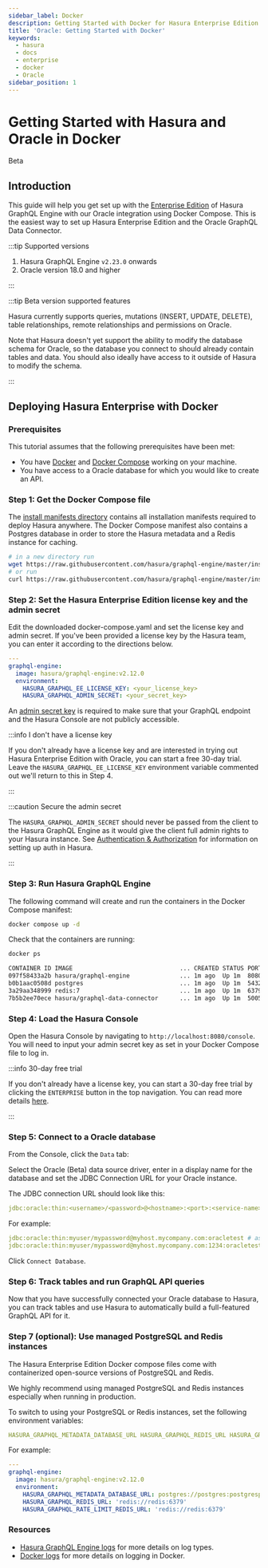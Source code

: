 ```yaml
---
sidebar_label: Docker
description: Getting Started with Docker for Hasura Enterprise Edition
title: 'Oracle: Getting Started with Docker'
keywords:
  - hasura
  - docs
  - enterprise
  - docker
  - Oracle
sidebar_position: 1
---
```



# Getting Started with Hasura and Oracle in Docker

<div className="badge-container">
  <ProductBadge self />
  <div className="badge badge-gray heading-badge">Beta</div>
</div>

## Introduction

This guide will help you get set up with the [Enterprise Edition](/enterprise/overview.mdx) of Hasura GraphQL Engine
with our Oracle integration using Docker Compose. This is the easiest way to set up Hasura Enterprise Edition and the
Oracle GraphQL Data Connector.

:::tip Supported versions

1.  Hasura GraphQL Engine `v2.23.0` onwards
2.  Oracle version 18.0 and higher

:::

:::tip Beta version supported features

Hasura currently supports queries, mutations (INSERT, UPDATE, DELETE), table relationships, remote relationships and
permissions on Oracle.

Note that Hasura doesn't yet support the ability to modify the database schema for Oracle, so the database you connect
to should already contain tables and data. You should also ideally have access to it outside of Hasura to modify the
schema.

:::

## Deploying Hasura Enterprise with Docker

### Prerequisites

This tutorial assumes that the following prerequisites have been met:

- You have [Docker](https://docs.docker.com/install/) and [Docker Compose](https://docs.docker.com/compose/install/)
  working on your machine.
- You have access to a Oracle database for which you would like to create an API.

### Step 1: Get the Docker Compose file

The [install manifests directory](https://github.com/hasura/graphql-engine/tree/master/install-manifests) contains all
installation manifests required to deploy Hasura anywhere. The Docker Compose manifest also contains a Postgres database
in order to store the Hasura metadata and a Redis instance for caching.

```bash
# in a new directory run
wget https://raw.githubusercontent.com/hasura/graphql-engine/master/install-manifests/enterprise/oracle/docker-compose.yaml
# or run
curl https://raw.githubusercontent.com/hasura/graphql-engine/master/install-manifests/enterprise/oracle/docker-compose.yaml
```

### Step 2: Set the Hasura Enterprise Edition license key and the admin secret

Edit the downloaded docker-compose.yaml and set the license key and admin secret. If you've been provided a license key
by the Hasura team, you can enter it according to the directions below.

```yaml {5-6}
---
graphql-engine:
  image: hasura/graphql-engine:v2.12.0
  environment:
    HASURA_GRAPHQL_EE_LICENSE_KEY: <your_license_key>
    HASURA_GRAPHQL_ADMIN_SECRET: <your_secret_key>
```

An [admin secret key](/deployment/securing-graphql-endpoint.mdx) is required to make sure that your GraphQL endpoint and
the Hasura Console are not publicly accessible.

:::info I don't have a license key

If you don't already have a license key and are interested in trying out Hasura Enterprise Edition with Oracle, you can
start a free 30-day trial. Leave the `HASURA_GRAPHQL_EE_LICENSE_KEY` environment variable commented out we'll return to
this in Step 4.

:::

:::caution Secure the admin secret

The `HASURA_GRAPHQL_ADMIN_SECRET` should never be passed from the client to the Hasura GraphQL Engine as it would give
the client full admin rights to your Hasura instance. See [Authentication & Authorization](/auth/overview.mdx) for
information on setting up auth in Hasura.

:::

### Step 3: Run Hasura GraphQL Engine

The following command will create and run the containers in the Docker Compose manifest:

```bash
docker compose up -d
```

Check that the containers are running:

```bash
docker ps

CONTAINER ID IMAGE                              ... CREATED STATUS PORTS          ...
097f58433a2b hasura/graphql-engine              ... 1m ago  Up 1m  8080->8080/tcp ...
b0b1aac0508d postgres                           ... 1m ago  Up 1m  5432/tcp ...
3a29aa348999 redis:7                            ... 1m ago  Up 1m  6379/tcp ...
7b5b2ee70ece hasura/graphql-data-connector      ... 1m ago  Up 1m  5005/tcp ..
```

### Step 4: Load the Hasura Console

Open the Hasura Console by navigating to `http://localhost:8080/console`. You will need to input your admin secret key
as set in your Docker Compose file to log in.

:::info 30-day free trial

If you don't already have a license key, you can start a 30-day free trial by clicking the `ENTERPRISE` button in the
top navigation. You can read more details [here](/enterprise/try-hasura-enterprise-edition.mdx).

<Thumbnail
  src="/img/enterprise/Trials_Register_Button.png"
  alt="Enterprise Edition Trial register button"
  width="1146px"
/>

:::

### Step 5: Connect to a Oracle database

From the Console, click the `Data` tab:

<Thumbnail src="/img/getting-started/connect-db-console.png" alt="Connect database" width="1000px" />

Select the Oracle (Beta) data source driver, enter in a display name for the database and set the JDBC Connection URL
for your Oracle instance.

The JDBC connection URL should look like this:

```yaml {4-6}
jdbc:oracle:thin:<username>/<password>@<hostname>:<port>:<service-name>
```

For example:

```yaml {4-6}
jdbc:oracle:thin:myuser/mypassword@myhost.mycompany.com:oracletest # assuming the default port 1521
jdbc:oracle:thin:myuser/mypassword@myhost.mycompany.com:1234:oracletest # assuming Oracle is running on port 1234
```

Click `Connect Database`.

### Step 6: Track tables and run GraphQL API queries

Now that you have successfully connected your Oracle database to Hasura, you can track tables and use Hasura to
automatically build a full-featured GraphQL API for it.

### Step 7 (optional): Use managed PostgreSQL and Redis instances

The Hasura Enterprise Edition Docker compose files come with containerized open-source versions of PostgreSQL and Redis.

We highly recommend using managed PostgreSQL and Redis instances especially when running in production.

To switch to using your PostgreSQL or Redis instances, set the following environment variables:

```yaml {4-6}
HASURA_GRAPHQL_METADATA_DATABASE_URL HASURA_GRAPHQL_REDIS_URL HASURA_GRAPHQL_RATE_LIMIT_REDIS_URL
```

For example:

```yaml {5-7}
---
graphql-engine:
  image: hasura/graphql-engine:v2.12.0
  environment:
    HASURA_GRAPHQL_METADATA_DATABASE_URL: postgres://postgres:postgrespassword@postgres:5432/postgres
    HASURA_GRAPHQL_REDIS_URL: 'redis://redis:6379'
    HASURA_GRAPHQL_RATE_LIMIT_REDIS_URL: 'redis://redis:6379'
```

### Resources

- [Hasura GraphQL Engine logs](/deployment/logging.mdx) for more details on log types.
- [Docker logs](https://docs.docker.com/config/containers/logging) for more details on logging in Docker.
